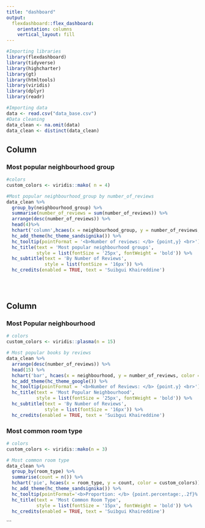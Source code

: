 ```yaml
---
title: "dashboard"
output: 
  flexdashboard::flex_dashboard:
    orientation: columns
    vertical_layout: fill
---
```


```r
#Importing libraries
library(flexdashboard)
library(tidyverse)
library(highcharter)
library(gt)
library(htmltools)
library(viridis)
library(dplyr)
library(readr)
```

```r
#Importing data
data <- read.csv("data_base.csv")
#Data cleaning
data_clean <- na.omit(data)
data_clean <- distinct(data_clean)


```



Column {data-width=500}
-----------------------------------------------------------------------

### Most popular neighbourhood group 

```r
#colors
custom_colors <- viridis::mako( n = 4)

#Most popular neighbourhood_group by number_of_reviews
data_clean %>%
  group_by(neighbourhood_group) %>%
  summarise(number_of_reviews = sum(number_of_reviews)) %>%
  arrange(desc(number_of_reviews)) %>%
  head(4)%>%
  hchart('column',hcaes(x = neighbourhood_group, y = number_of_reviews,color = custom_colors))%>%
  hc_add_theme(hc_theme_sandsignika()) %>%
  hc_tooltip(pointFormat = '<b>Number of reviews: </b> {point,y} <br>') %>%
  hc_title(text = 'Most popular neighbourhood groups',
           style = list(fontSize = '25px', fontWeight = 'bold')) %>%
  hc_subtitle(text = 'By Number of Reviews',
              style = list(fontSize = '16px')) %>%
  hc_credits(enabled = TRUE, text = 'Suibgui Khaireddine')
  
  
  

```

Column {data-width=500}
-----------------------------------------------------------------------

### Most Popular neighbourhood

```r
# colors
custom_colors <- viridis::plasma(n = 15)

# Most popular books by reviews
data_clean %>%
  arrange(desc(number_of_reviews)) %>%
  head(15) %>%
  hchart('bar', hcaes(x = neighbourhood, y = number_of_reviews, color = custom_colors)) %>%
  hc_add_theme(hc_theme_google()) %>%
  hc_tooltip(pointFormat = '<b>Number of Reviews: </b> {point.y} <br>') %>%
  hc_title(text = 'Most Popular Neighbourhood',
           style = list(fontSize = '25px', fontWeight = 'bold')) %>%
  hc_subtitle(text = 'By Number of Reviews',
              style = list(fontSize = '16px')) %>%
  hc_credits(enabled = TRUE, text = 'Suibgui Khaireddine')

```

### Most common room type

```r
# colors
custom_colors <- viridis::mako(n = 3)

# Most common room type
data_clean %>%
  group_by(room_type) %>%
  summarise(count = n()) %>%
  hchart('pie', hcaes(x = room_type, y = count, color = custom_colors)) %>%
  hc_add_theme(hc_theme_sandsignika()) %>%
  hc_tooltip(pointFormat='<b>Proportion: </b> {point.percentage:,.2f}%') %>%
  hc_title(text = 'Most Common Room Type',
           style = list(fontSize = '15px', fontWeight = 'bold')) %>%
  hc_credits(enabled = TRUE, text = 'Suibgui Khaireddine')
```


```

